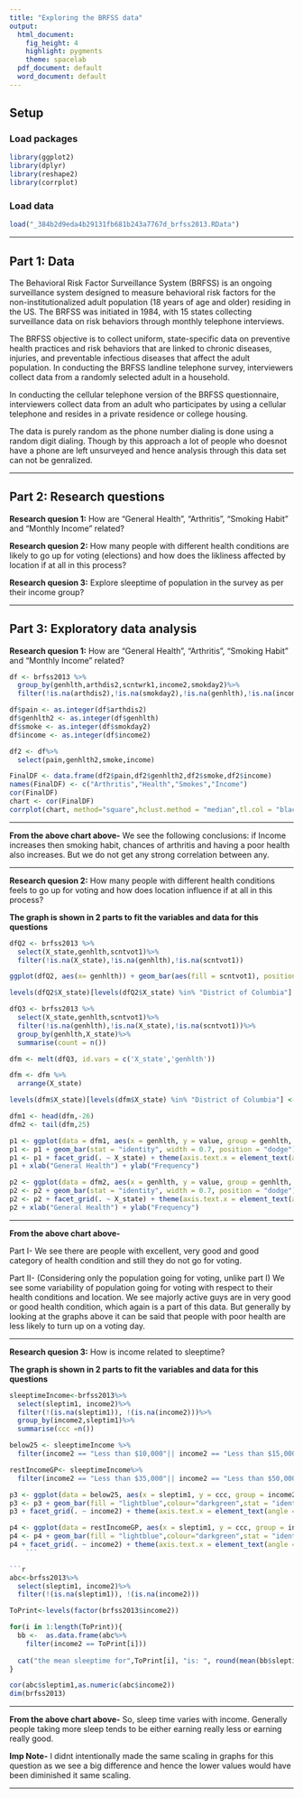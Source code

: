 ```yaml
---
title: "Exploring the BRFSS data"
output:
  html_document:
    fig_height: 4
    highlight: pygments
    theme: spacelab
  pdf_document: default
  word_document: default
---
```


## Setup

### Load packages

```r
library(ggplot2)
library(dplyr)
library(reshape2)
library(corrplot)
```

### Load data

```r
load("_384b2d9eda4b29131fb681b243a7767d_brfss2013.RData")
```

* * *

## Part 1: Data

The Behavioral Risk Factor Surveillance System (BRFSS) is an ongoing surveillance system designed to measure behavioral risk factors for the non-institutionalized adult population (18 years of age and older) residing in the US. The BRFSS was initiated in 1984, with 15 states collecting surveillance data on risk behaviors through monthly telephone interviews.

The BRFSS objective is to collect uniform, state-specific data on preventive health practices and risk behaviors that are linked to chronic diseases, injuries, and preventable infectious diseases that affect the adult population. In conducting the BRFSS landline telephone survey, interviewers collect data from a randomly selected adult in a household. 

In conducting the cellular telephone version of the BRFSS questionnaire, interviewers collect data from an adult who participates by using a cellular telephone and resides in a private residence or college housing.

The data is purely random as the phone number dialing is done using a random digit dialing. Though by this approach a lot of people who doesnot have a phone are left unsurveyed and hence analysis through this data set can not be genralized.

* * *


## Part 2: Research questions

**Research quesion 1:** How are "General Health", "Arthritis", "Smoking Habit" and "Monthly Income" related?

**Research quesion 2:** How many people with different health conditions are likely to go up for voting (elections) and how does the likliness affected by location if at all in this process?

**Research quesion 3:** Explore sleeptime of population in the survey as per their income group?

* * *

## Part 3: Exploratory data analysis

**Research quesion 1:** How are "General Health", "Arthritis", "Smoking Habit" and "Monthly Income" related?

```r
df <- brfss2013 %>%
  group_by(genhlth,arthdis2,scntwrk1,income2,smokday2)%>%
  filter(!is.na(arthdis2),!is.na(smokday2),!is.na(genhlth),!is.na(income2))

df$pain <- as.integer(df$arthdis2)
df$genhlth2 <- as.integer(df$genhlth)
df$smoke <- as.integer(df$smokday2)
df$income <- as.integer(df$income2)

df2 <- df%>%
  select(pain,genhlth2,smoke,income)

FinalDF <- data.frame(df2$pain,df2$genhlth2,df2$smoke,df2$income)
names(FinalDF) <- c("Arthritis","Health","Smokes","Income")
cor(FinalDF)
chart <- cor(FinalDF)
corrplot(chart, method="square",hclust.method = "median",tl.col = "black",tl.srt = 45)
```

* * *
**From the above chart above-**
We see the following conclusions:
if Income increases then smoking habit, chances of arthritis and having a poor health also increases. But we do not get any strong correlation between any.

* * *

**Research quesion 2:** How many people with different health conditions feels to go up for voting and how does location influence if at all in this process?

**The graph is shown in 2 parts to fit the variables and data for this questions**

```r
dfQ2 <- brfss2013 %>%
  select(X_state,genhlth,scntvot1)%>%
  filter(!is.na(X_state),!is.na(genhlth),!is.na(scntvot1))

ggplot(dfQ2, aes(x= genhlth)) + geom_bar(aes(fill = scntvot1), position = "dodge") 

levels(dfQ2$X_state)[levels(dfQ2$X_state) %in% "District of Columbia"] <- 'DC'

dfQ3 <- brfss2013 %>%
  select(X_state,genhlth,scntvot1)%>%
  filter(!is.na(genhlth),!is.na(X_state),!is.na(scntvot1))%>%
  group_by(genhlth,X_state)%>%
  summarise(count = n())

dfm <- melt(dfQ3, id.vars = c('X_state','genhlth'))

dfm <- dfm %>%
  arrange(X_state)

levels(dfm$X_state)[levels(dfm$X_state) %in% "District of Columbia"] <- 'DC'

dfm1 <- head(dfm,-26)
dfm2 <- tail(dfm,25)

p1 <- ggplot(data = dfm1, aes(x = genhlth, y = value, group = genhlth, fill = genhlth))
p1 <- p1 + geom_bar(stat = "identity", width = 0.7, position = "dodge") + theme_bw()
p1 <- p1 + facet_grid(. ~ X_state) + theme(axis.text.x = element_text(angle = 90))
p1 + xlab("General Health") + ylab("Frequency")

p2 <- ggplot(data = dfm2, aes(x = genhlth, y = value, group = genhlth, fill = genhlth))
p2 <- p2 + geom_bar(stat = "identity", width = 0.7, position = "dodge") + theme_bw()
p2 <- p2 + facet_grid(. ~ X_state) + theme(axis.text.x = element_text(angle = 90))
p2 + xlab("General Health") + ylab("Frequency")

```

* * *
**From the above chart above-**

Part I- We see there are people with excellent, very good and good category of health condition and still they do not go for voting.

Part II- (Considering only the population going for voting, unlike part I) We see some variability of population going for voting with respect to their health conditions and location. We see majorly active guys are in very good or good health condition, which again is a part of this data. But generally by looking at the graphs above it can be said that people with poor health are less likely to turn up on a voting day.

* * *

**Research quesion 3:** How is income related to sleeptime?

**The graph is shown in 2 parts to fit the variables and data for this questions**

```r
sleeptimeIncome<-brfss2013%>%
  select(sleptim1, income2)%>%
  filter(!(is.na(sleptim1)), !(is.na(income2)))%>%
  group_by(income2,sleptim1)%>%
  summarise(ccc =n())

below25 <- sleeptimeIncome %>%
  filter(income2 == "Less than $10,000"|| income2 == "Less than $15,000"|| income2 ==  "Less than $20,000"|| income2 ==  "Less than $25,000")

restIncomeGP<- sleeptimeIncome%>%
  filter(income2 == "Less than $35,000"|| income2 == "Less than $50,000"|| income2 == "Less than $75,000"|| income2 == "$75,000 or more" )

p3 <- ggplot(data = below25, aes(x = sleptim1, y = ccc, group = income2, fill = sleptim1))
p3 <- p3 + geom_bar(fill = "lightblue",colour="darkgreen",stat = "identity", width = 1, position = "stack") + theme_bw() + xlab("Sleep Time") + ylab("Frequency")
p3 + facet_grid(. ~ income2) + theme(axis.text.x = element_text(angle = 0))

p4 <- ggplot(data = restIncomeGP, aes(x = sleptim1, y = ccc, group = income2, fill = sleptim1))
p4 <- p4 + geom_bar(fill = "lightblue",colour="darkgreen",stat = "identity", width = 1, position = "dodge") + theme_bw()+ xlab("Sleep Time") + ylab("Frequency")
p4 + facet_grid(. ~ income2) + theme(axis.text.x = element_text(angle = 0))
    ```

```r
abc<-brfss2013%>%
  select(sleptim1, income2)%>%
  filter(!(is.na(sleptim1)), !(is.na(income2)))

ToPrint<-levels(factor(brfss2013$income2))

for(i in 1:length(ToPrint)){
  bb <-  as.data.frame(abc%>%
    filter(income2 == ToPrint[i]))
  
  cat("the mean sleeptime for",ToPrint[i], "is: ", round(mean(bb$sleptim1),2), "\n")
}

cor(abc$sleptim1,as.numeric(abc$income2))
dim(brfss2013)
```


* * *
**From the above chart above-**
So, sleep time varies with income. Generally people taking more sleep tends to be either earning really less or earning really good.

**Imp Note-** I didnt intentionally made the same scaling in graphs for this question as we see a big difference and hence the lower values would have been diminished it same scaling.

* * *